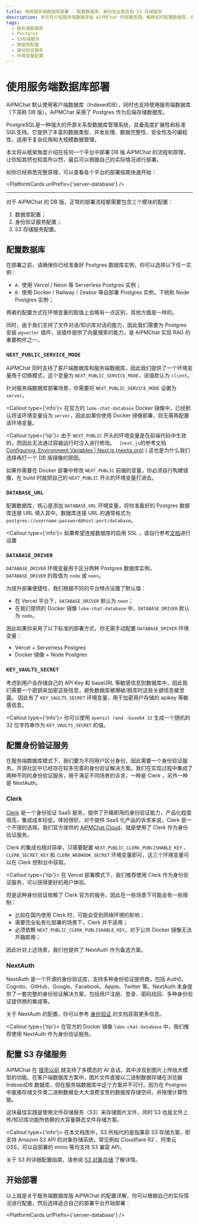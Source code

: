 ```yaml
---
title: 使用服务端数据库部署 - 配置数据库、身份验证服务和 S3 存储服务
description: 本文将介绍服务端数据库版 AiPMChat 的部署思路，解释如何配置数据库、身份验证服务和 S3 存储服务。
tags:
  - 服务端数据库
  - Postgres
  - S3存储服务
  - 数据库配置
  - 身份验证服务
  - 环境变量配置
---
```


# 使用服务端数据库部署

AiPMChat 默认使用客户端数据库（IndexedDB），同时也支持使用服务端数据库（下简称 DB 版）。AiPMChat 采用了 Postgres 作为后端存储数据库。

<Callout>
  PostgreSQL是一种强大的开源关系型数据库管理系统，具备高度扩展性和标准SQL支持。它提供了丰富的数据类型、并发处理、数据完整性、安全性及可编程性，适用于复杂应用和大规模数据管理。
</Callout>

本文将从框架角度介绍在任何一个平台中部署 DB 版 AiPMChat 的流程和原理，让你知其然也知其所以然，最后可以根据自己的实际情况进行部署。

如你已经熟悉完整原理，可以查看各个平台的部署指南快速开始：

<PlatformCards urlPrefix={'server-database'} />

---

对于 AiPMChat 的 DB 版，正常的部署流程都需要包含三个模块的配置：

1. 数据库配置；
2. 身份验证服务配置；
3. S3 存储服务配置。

## 配置数据库

在部署之前，请确保你已经准备好 Postgres 数据库实例，你可以选择以下任一实例：

- `A.` 使用 Vercel / Neon 等 Serverless Postgres 实例；
- `B.` 使用 Docker / Railway / Zeabur 等自部署 Postgres 实例，下统称 Node Postgres 实例；

<Callout>两者的配置方式在环境变量的取值上会略有一点区别，其他方面是一样的。</Callout>

同时，由于我们支持了文件对话/知识库对话的能力，因此我们需要为 Postgres 安装 `pgvector` 插件，该插件提供了向量搜索的能力，是 AiPMChat 实现 RAG 的重要构件之一。

<Steps>

### `NEXT_PUBLIC_SERVICE_MODE`

AiPMChat 同时支持了客户端数据库和服务端数据库，因此我们提供了一个环境变量用于切换模式，这个变量为 `NEXT_PUBLIC_SERVICE_MODE`，该值默认为 `client`。

针对服务端数据库部署场景，你需要将 `NEXT_PUBLIC_SERVICE_MODE` 设置为 `server`。

<Callout type={'info'}>
  在官方的 `lobe-chat-database` Docker 镜像中，已经默认将该环境变量设为 `server`，因此如果你使用
  Docker 镜像部署，则无需再配置该环境变量。
</Callout>

<Callout type={'tip'}>
  由于 `NEXT_PUBLIC` 开头的环境变量是在前端代码中生效的，而因此无法通过容器运行时注入进行修改。 （`next.js`的参考文档 [Configuring: Environment Variables | Next.js (nextjs.org)](https://nextjs.org/docs/pages/building-your-application/configuring/environment-variables) ) 这也是为什么我们选择再打一个 DB 版镜像的原因。

如果你需要在 Docker 部署中修改 `NEXT_PUBLIC` 前缀的变量，你必须自行构建镜像，在 build 时就把自己的 `NEXT_PUBLIC` 开头的环境变量打进去。

</Callout>

### `DATABASE_URL`

配置数据库，核心是添加 `DATABASE_URL` 环境变量，将你准备好的 Postgres 数据库连接 URL 填入其中。数据库连接 URL 的通常格式为 `postgres://username:password@host:port/database`。

<Callout type={'info'}>
  如果希望连接数据库时启用 SSL
  ，请自行参考[文档](https://stackoverflow.com/questions/14021998/using-psql-to-connect-to-postgresql-in-ssl-mode)进行设置
</Callout>

### `DATABASE_DRIVER`

`DATABASE_DRIVER` 环境变量用于区分两种 Postgres 数据库实例，`DATABASE_DRIVER` 的取值为 `node` 或 `neon`。

为提升部署便捷性，我们根据不同的平台特点设置了默认值：

- 在 Vercel 平台下，`DATABASE_DRIVER` 默认为 `neon`；
- 在我们提供的 Docker 镜像 `lobe-chat-database` 中，`DATABASE_DRIVER` 默认为 `node`。

因此如果你采用了以下标准的部署方式，你无需手动配置 `DATABASE_DRIVER` 环境变量：

- Vercel + Serverless Postgres
- Docker 镜像 + Node Postgres

### `KEY_VAULTS_SECRET`

考虑到用户会存储自己的 API Key 和 baseURL 等敏感信息到数据库中，因此我们需要一个密钥来加密这些信息，避免数据库被爆破/脱库时这些关键信息被泄露。 因此有了 `KEY_VAULTS_SECRET` 环境变量，用于加密用户存储的 apikey 等敏感信息。

<Callout type={'info'}>
  你可以使用 `openssl rand -base64 32` 生成一个随机的 32 位字符串作为 `KEY_VAULTS_SECRET` 的值。
</Callout>

</Steps>

## 配置身份验证服务

在服务端数据库模式下，我们要为不同用户区分身份，因此需要一个身份验证服务。开源社区中已经存在较多完善的身份验证解决方案。我们在实现过程中集成了两种不同的身份验证服务，用于满足不同场景的诉求，一种是 Clerk ，另外一种是 NextAuth。

### Clerk

[Clerk](https://clerk.com?utm_source=lobehub&utm_medium=docs) 是一个身份验证 SaaS 服务，提供了开箱即用的身份验证能力，产品化程度很高，集成成本较低，体验很好。对于提供 SaaS 化产品的诉求来说，Clerk 是一个不错的选择。我们官方提供的 [AiPMChat Cloud](https://lobechat.com)，就是使用了 Clerk 作为身份验证服务。

Clerk 的集成也相对简单，只需要配置 `NEXT_PUBLIC_CLERK_PUBLISHABLE_KEY` 、 `CLERK_SECRET_KEY` 和 `CLERK_WEBHOOK_SECRET` 环境变量即可，这三个环境变量可以在 Clerk 控制台中获取。

<Callout type={'tip'}>
  在 Vercel 部署模式下，我们推荐使用 Clerk 作为身份验证服务，可以获得更好的用户体验。
</Callout>

但是这种身份验证依赖了 Clerk 官方的服务，因此在一些场景下可能会有一些限制：

- 比如在国内使用 Clerk 时，可能会受到网络环境的影响；
- 需要完全私有化部署的场景下，Clerk 并不适用；
- 必须依赖 `NEXT_PUBLIC_CLERK_PUBLISHABLE_KEY`，对于公共 Docker 镜像无法开箱即用；

因此针对上述场景，我们也提供了 NextAuth 作为备选方案。

### NextAuth

NextAuth 是一个开源的身份验证库，支持多种身份验证提供商，包括 Auth0、Cognito、GitHub、Google、Facebook、Apple、Twitter 等。NextAuth 本身提供了一套完整的身份验证解决方案，包括用户注册、登录、密码找回、多种身份验证提供商的集成等。

关于 NextAuth 的配置，你可以参考 [身份验证](/zh/docs/self-hosting/advanced/authentication) 的文档获取更多信息。

<Callout type={'tip'}>
  在官方的 Docker 镜像 `lobe-chat-database` 中，我们推荐使用 NextAuth 作为身份验证服务。
</Callout>

## 配置 S3 存储服务

AiPMChat 在 [很早以前](https://x.com/lobehub/status/1724289575672291782) 就支持了多模态的 AI 会话，其中涉及到图片上传给大模型的功能。在客户端数据库方案中，图片文件直接以二进制数据存储在浏览器 IndexedDB 数据库，但在服务端数据库中这个方案并不可行。因为在 Postgres 中直接存储文件类二进制数据会大大浪费宝贵的数据库存储空间，并拖慢计算性能。

这块最佳实践是使用文件存储服务（S3）来存储图片文件，同时 S3 也是文件上传/知识库功能所依赖的大容量静态文件存储方案。

<Callout type={'info'}>
  在本文档库中，S3 所指代的是指兼容 S3 存储方案，即支持 Amazon S3 API 的对象存储系统，常见例如
  Cloudflare R2 、阿里云 OSS，可以自部署的 minio 等均支持 S3 兼容 API。
</Callout>

关于 S3 的详细配置指南，请参阅 [S3 对象存储](/zh/docs/self-hosting/advanced/s3) 了解详情。

## 开始部署

以上就是关于服务端数据库版 AiPMChat 的配置详解，你可以根据自己的实际情况进行配置，然后选择适合自己的部署平台开始部署：

<PlatformCards urlPrefix={'server-database'} />
